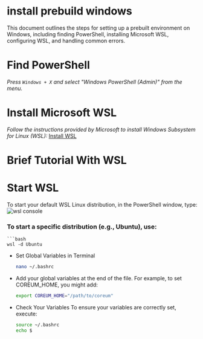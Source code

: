 # install prebuild windows

This document outlines the steps for setting up a prebuilt environment on Windows, including finding PowerShell, installing Microsoft WSL, configuring WSL, and handling common errors.

# Find PowerShell

*Press `Windows + X` and select "Windows PowerShell (Admin)" from the menu.*

# Install Microsoft WSL

*Follow the instructions provided by Microsoft to install Windows Subsystem for Linux (WSL):* [Install WSL](https://learn.microsoft.com/en-us/windows/wsl/install)

# Brief Tutorial With WSL

# Start WSL

To start your default WSL Linux distribution, in the PowerShell window, type:
<img className="w-500 max-w-full h=400 mb-10" src="/images/tutorials/get-started/Windows.png" alt="wsl console" />

### To start a specific distribution (e.g., Ubuntu), use:

    ```bash
    wsl -d Ubuntu
* Set Global Variables in Terminal
    ```bash
    nano ~/.bashrc
* Add your global variables at the end of the file. For example, to set COREUM_HOME, you might add:
     ```bash
     export COREUM_HOME="/path/to/coreum"
* Check Your Variables
To ensure your variables are correctly set, execute:
     ```bash
     source ~/.bashrc
     echo $
